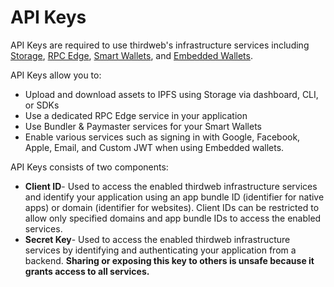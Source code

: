# API Keys

API Keys are required to use thirdweb's infrastructure services including [Storage](/infrastructure/storage/overview), [RPC Edge](/infrastructure/rpc-edge/overview), [Smart Wallets](/wallets/smart-wallet), and [Embedded Wallets](/wallets/embedded-wallet/overview).

API Keys allow you to:

- Upload and download assets to IPFS using Storage via dashboard, CLI, or SDKs
- Use a dedicated RPC Edge service in your application
- Use Bundler & Paymaster services for your Smart Wallets
- Enable various services such as signing in with Google, Facebook, Apple, Email, and Custom JWT when using Embedded wallets.

API Keys consists of two components:

- **Client ID**- Used to access the enabled thirdweb infrastructure services and identify your application using an app bundle ID (identifier for native apps) or domain (identifier for websites). Client IDs can be restricted to allow only specified domains and app bundle IDs to access the enabled services.
- **Secret Key**- Used to access the enabled thirdweb infrastructure services by identifying and authenticating your application from a backend. **Sharing or exposing this key to others is unsafe because it grants access to all services.**
